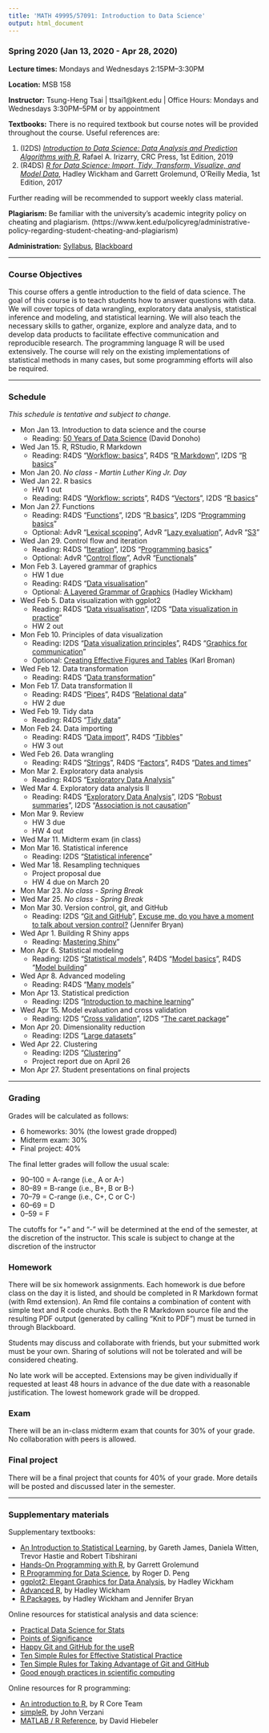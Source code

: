 ```yaml
---
title: 'MATH 49995/57091: Introduction to Data Science'
output: html_document
---
```


### Spring 2020 (Jan 13, 2020 - Apr 28, 2020)

__Lecture times:__ Mondays and Wednesdays 2:15PM--3:30PM

__Location:__ MSB 158

__Instructor:__ Tsung-Heng Tsai | ttsai1@kent.edu | Office Hours: Mondays and Wednesdays 3:30PM--5PM or by appointment

__Textbooks:__ There is no required textbook but course notes will be provided throughout the course. Useful references are: 

1. (I2DS) [_Introduction to Data Science: Data Analysis and Prediction Algorithms with R_](https://rafalab.github.io/dsbook/), Rafael A. Irizarry, CRC Press, 1st Edition, 2019
2. (R4DS) [_R for Data Science: Import, Tidy, Transform, Visualize, and Model Data_](https://r4ds.had.co.nz), Hadley Wickham and Garrett Grolemund, O'Reilly Media, 1st Edition, 2017

Further reading will be recommended to support weekly class material.

__Plagiarism:__ Be familiar with the university's academic integrity policy on cheating and plagiarism. (https://www.kent.edu/policyreg/administrative-policy-regarding-student-cheating-and-plagiarism)

__Administration:__ [Syllabus](MATH57091-S20-syllabus.pdf), [Blackboard](https://learn.kent.edu/)

---

### Course Objectives

This course offers a gentle introduction to the field of data science. The goal of this course is to teach students how to answer questions with data. We will cover topics of data wrangling, exploratory data analysis, statistical inference and modeling, and statistical learning. We will also teach the necessary skills to gather, organize, explore and analyze data, and to develop data products to facilitate effective communication and reproducible research. The programming language R will be used extensively. The course will rely on the existing implementations of statistical methods in many cases, but some programming efforts will also be required. 

---

### Schedule 
_This schedule is tentative and subject to change._

- Mon Jan 13. Introduction to data science and the course
    + Reading: [50 Years of Data Science](https://www.tandfonline.com/doi/full/10.1080/10618600.2017.1384734) (David Donoho)
- Wed Jan 15. R, RStudio, R Markdown
    + Reading: R4DS "[Workflow: basics](https://r4ds.had.co.nz/workflow-basics.html)", R4DS "[R Markdown](https://r4ds.had.co.nz/r-markdown.html)", I2DS "[R basics](https://rafalab.github.io/dsbook/r-basics.html)"
- Mon Jan 20. _No class - Martin Luther King Jr. Day_
- Wed Jan 22. R basics
    + HW 1 out
    + Reading: R4DS "[Workflow: scripts](https://r4ds.had.co.nz/workflow-scripts.html)", R4DS "[Vectors](https://r4ds.had.co.nz/vectors.html)", I2DS "[R basics](https://rafalab.github.io/dsbook/r-basics.html)"
- Mon Jan 27. Functions
    + Reading: R4DS "[Functions](https://r4ds.had.co.nz/functions.html)", I2DS "[R basics](https://rafalab.github.io/dsbook/r-basics.html)", I2DS "[Programming basics](https://rafalab.github.io/dsbook/programming-basics.html)"
    + Optional: AdvR "[Lexical scoping](https://adv-r.hadley.nz/functions.html#lexical-scoping)", AdvR "[Lazy evaluation](https://adv-r.hadley.nz/functions.html#lazy-evaluation)", AdvR "[S3](https://adv-r.hadley.nz/s3.html)"
- Wed Jan 29. Control flow and iteration
    + Reading: R4DS "[Iteration](https://r4ds.had.co.nz/iteration.html)", I2DS "[Programming basics](https://rafalab.github.io/dsbook/programming-basics.html)"
    + Optional: AdvR "[Control flow](https://adv-r.hadley.nz/control-flow.html)", AdvR "[Functionals](https://adv-r.hadley.nz/functionals.html)"
- Mon Feb 3. Layered grammar of graphics
    + HW 1 due
    + Reading: R4DS "[Data visualisation](https://r4ds.had.co.nz/data-visualisation.html)" 
    + Optional: [A Layered Grammar of Graphics](http://vita.had.co.nz/papers/layered-grammar.pdf) (Hadley Wickham)
- Wed Feb 5. Data visualization with ggplot2
    + Reading: R4DS "[Data visualisation](https://r4ds.had.co.nz/data-visualisation.html)", I2DS "[Data visualization in practice](https://rafalab.github.io/dsbook/gapminder.html)"
    + HW 2 out
- Mon Feb 10. Principles of data visualization
    + Reading: I2DS "[Data visualization principles](https://rafalab.github.io/dsbook/data-visualization-principles.html)", R4DS "[Graphics for communication](https://r4ds.had.co.nz/graphics-for-communication.html)"
    + Optional: [Creating Effective Figures and Tables](https://github.com/kbroman/Talk_Graphs) (Karl Broman)
- Wed Feb 12. Data transformation
    + Reading: R4DS "[Data transformation](https://r4ds.had.co.nz/transform.html)"
- Mon Feb 17. Data transformation II
    + Reading: R4DS "[Pipes](https://r4ds.had.co.nz/pipes.html)", R4DS "[Relational data](https://r4ds.had.co.nz/relational-data.html)"
    + HW 2 due
- Wed Feb 19. Tidy data
    + Reading: R4DS "[Tidy data](https://r4ds.had.co.nz/tidy-data.html)"
- Mon Feb 24. Data importing
    + Reading: R4DS "[Data import](https://r4ds.had.co.nz/data-import.html)", 
R4DS "[Tibbles](https://r4ds.had.co.nz/tibbles.html)"
    + HW 3 out
- Wed Feb 26. Data wrangling
    + Reading: R4DS "[Strings](https://r4ds.had.co.nz/strings.html)", R4DS "[Factors](https://r4ds.had.co.nz/factors.html)", R4DS "[Dates and times](https://r4ds.had.co.nz/dates-and-times.html)"
- Mon Mar 2. Exploratory data analysis
    + Reading: R4DS "[Exploratory Data Analysis](https://r4ds.had.co.nz/exploratory-data-analysis.html)"
- Wed Mar 4. Exploratory data analysis II
    + Reading: R4DS "[Exploratory Data Analysis](https://r4ds.had.co.nz/exploratory-data-analysis.html)", I2DS "[Robust summaries](https://rafalab.github.io/dsbook/robust-summaries.html)", I2DS "[Association is not causation](https://rafalab.github.io/dsbook/association-is-not-causation.html)"
- Mon Mar 9. Review
    + HW 3 due
    + HW 4 out
- Wed Mar 11. Midterm exam (in class)
- Mon Mar 16. Statistical inference
    + Reading: I2DS "[Statistical inference](https://rafalab.github.io/dsbook/inference.html)"
- Wed Mar 18. Resampling techniques
    + Project proposal due
    + HW 4 due on March 20
- Mon Mar 23. _No class - Spring Break_
- Wed Mar 25. _No class - Spring Break_
- Mon Mar 30. Version control, git, and GitHub
    + Reading: I2DS "[Git and GitHub](https://rafalab.github.io/dsbook/git.html)", [Excuse me, do you have a moment to talk about version control?](https://peerj.com/preprints/3159v2/) (Jennifer Bryan)
- Wed Apr 1. Building R Shiny apps
    + Reading: [Mastering Shiny](https://mastering-shiny.org/)"
- Mon Apr 6. Statistical modeling
    + Reading: I2DS "[Statistical models](https://rafalab.github.io/dsbook/models.html)", R4DS "[Model basics](https://r4ds.had.co.nz/model-basics.html)", R4DS "[Model building](https://r4ds.had.co.nz/model-building.html)"
- Wed Apr 8. Advanced modeling
    + Reading: R4DS "[Many models](https://r4ds.had.co.nz/many-models.html)"
- Mon Apr 13. Statistical prediction
    + Reading: I2DS "[Introduction to machine learning](https://rafalab.github.io/dsbook/introduction-to-machine-learning.html)"
- Wed Apr 15. Model evaluation and cross validation
    + Reading: I2DS "[Cross validation](https://rafalab.github.io/dsbook/cross-validation.html)", I2DS "[The caret package](https://rafalab.github.io/dsbook/caret.html)"
- Mon Apr 20. Dimensionality reduction
    + Reading: I2DS "[Large datasets](https://rafalab.github.io/dsbook/large-datasets.html)"
- Wed Apr 22. Clustering
    + Reading: I2DS "[Clustering](https://rafalab.github.io/dsbook/clustering.html)"
    + Project report due on April 26
- Mon Apr 27. Student presentations on final projects

---

### Grading

Grades will be calculated as follows:

* 6 homeworks: 30% (the lowest grade dropped)
* Midterm exam: 30%
* Final project: 40%

The final letter grades will follow the usual scale:

* 90--100 = A-range (i.e., A or A-)
* 80--89 = B-range (i.e., B+, B or B-)
* 70--79 = C-range (i.e., C+, C or C-)
* 60--69 = D
* 0--59 = F

The cutoffs for "+" and "-" will be determined at the end of the semester, at the discretion of the instructor. This scale is subject to change at the discretion of the instructor

### Homework

There will be six homework assignments. Each homework is due before class on the day it is listed, and should be completed in R Markdown format (with Rmd extension). An Rmd file contains a combination of content with simple text and R code chunks. Both the R Markdown source file and the resulting PDF output (generated by calling "Knit to PDF") must be turned in through Blackboard. 

Students may discuss and collaborate with friends, but your submitted work must be your own. Sharing of solutions will not be tolerated and will be considered cheating.

No late work will be accepted. Extensions may be given individually if requested at least 48 hours in advance of the due date with a reasonable justification. The lowest homework grade will be dropped.

### Exam

There will be an in-class midterm exam that counts for 30% of your grade. No collaboration with peers is allowed.

### Final project

There will be a final project that counts for 40% of your grade. More details will be posted and discussed later in the semester. 

---

### Supplementary materials

Supplementary textbooks: 

- [An Introduction to Statistical Learning](http://faculty.marshall.usc.edu/gareth-james/ISL/), by Gareth James, Daniela Witten, Trevor Hastie and Robert Tibshirani
- [Hands-On Programming with R](https://rstudio-education.github.io/hopr/), by Garrett Grolemund
- [R Programming for Data Science](https://leanpub.com/rprogramming), by Roger D. Peng
- [ggplot2: Elegant Graphics for Data Analysis](https://ggplot2-book.org/), by Hadley Wickham
- [Advanced R](https://adv-r.hadley.nz), by Hadley Wickham
- [R Packages](https://r-pkgs.org/), by Hadley Wickham and Jennifer Bryan

Online resources for statistical analysis and data science:

- [Practical Data Science for Stats](https://peerj.com/collections/50-practicaldatascistats/)
- [Points of Significance](https://www.nature.com/collections/qghhqm/pointsofsignificance)
- [Happy Git and GitHub for the useR](https://happygitwithr.com/)
- [Ten Simple Rules for Effective Statistical Practice](https://journals.plos.org/ploscompbiol/article?id=10.1371/journal.pcbi.1004961)
- [Ten Simple Rules for Taking Advantage of Git and GitHub](https://journals.plos.org/ploscompbiol/article?id=10.1371/journal.pcbi.1004947)
- [Good enough practices in scientific computing](https://journals.plos.org/ploscompbiol/article?id=10.1371/journal.pcbi.1005510)

Online resources for R programming:

- [An introduction to R](cran.r-project.org/doc/manuals/R-intro.html), by R Core Team
- [simpleR](cran.r-project.org/doc/contrib/Verzani-SimpleR.pdf), by John Verzani
- [MATLAB / R Reference](http://www.math.umaine.edu/~hiebeler/comp/matlabR.pdf), by David Hiebeler
